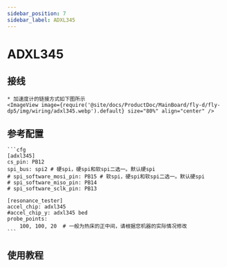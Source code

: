 ```yaml
---
sidebar_position: 7
sidebar_label: ADXL345
---
```





# ADXL345

## 接线
    * 加速度计的链接方式如下图所示
    <ImageView image={require('@site/docs/ProductDoc/MainBoard/fly-d/fly-dp5/img/wiring/adxl345.webp').default} size="80%" align="center" />

## 参考配置

    ```cfg
    [adxl345]
    cs_pin: PB12
    spi_bus: spi2 # 硬spi，硬spi和软spi二选一。默认硬spi
    # spi_software_mosi_pin: PB15 # 软spi，硬spi和软spi二选一。默认硬spi
    # spi_software_miso_pin: PB14
    # spi_software_sclk_pin: PB13

    [resonance_tester]
    accel_chip: adxl345
    #accel_chip_y: adxl345 bed
    probe_points:
        100, 100, 20  # 一般为热床的正中间，请根据您机器的实际情况修改
    ```

## 使用教程

<ADXL />